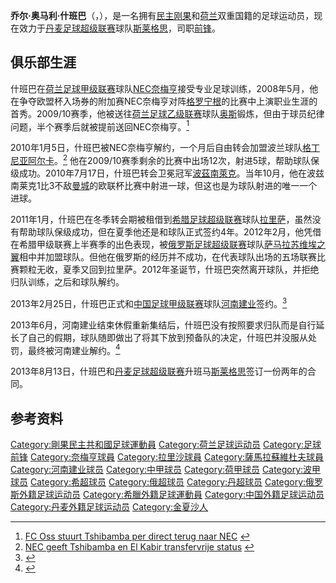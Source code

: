 {{Infobox football biography
|           name = 乔尔·什班巴<br>Joël Tshibamba
|          image = [[File:JoelTshibamba.jpg|200px]]
|       fullname = Joël Omari Tshibamba
|     birth_date = {{birth date and age|1988|9|22|df=y}}
|    birth_place = {{flag|Zaire}}[[金沙萨|金沙萨]]<br>（擁有{{COD}}<br>{{NLD}}雙重國籍）
|         height = {{height|m=1.88}}
|       position = [[前锋_(足球)|前锋]]
|    currentclub = [[FC_Vestsjælland|斯莱格思]]
|     clubnumber = 
|    youthyears1 =           |youthclubs1 = sc St. Hubert
|    youthyears2 =           |youthclubs2 = Blauw-Wit
|    youthyears3 =           |youthclubs3 = Quick 1888
|    youthyears4 =           |youthclubs4 = [[NEC奈梅亨|NEC奈梅亨]]
|         years1 = 2008–2010 |clubs1 = [[NEC奈梅亨|NEC奈梅亨]]                              |caps1 = 10 |goals1 = 3
|         years2 = 2009      |clubs2 = → [[奥斯足球俱乐部|奥斯]] (租借)                     |caps2 = 14 |goals2 = 5
|         years3 = 2010      |clubs3 = [[格丁尼亚阿尔卡足球俱乐部|格丁尼亚阿尔卡]]           |caps3 = 12 |goals3 = 5
|         years4 = 2010–2011     |clubs4 = [[波茲南萊克足球俱樂部|波茲南萊克]]               |caps4 = 11 |goals4 = 0
|         years5 = 2011–2013     |clubs5 = → [[拉里萨足球俱乐部|拉里萨]] (租借)               |caps5 = 12 |goals5 = 3
|         years6 = 2011–2013     |clubs6 = [[拉里萨足球俱乐部|拉里萨]]                        |caps6 = 23 |goals6 = 11
|         years7 = 2012     |clubs7 = → [[萨马拉苏维埃之翼足球俱乐部|萨马拉苏维埃之翼]] (租借)     |caps7 = 5 |goals7 = 0
|         years8 = 2013     |clubs8 = [[河南建业足球俱乐部|河南建业]] |caps8 = 11 |goals8 = 4
|         years9 = 2013–     |clubs9 = [[FC_Vestsjælland|斯莱格思]] |caps9 = 0 |goals9 = 0
| medaltemplates =
|       pcupdate = 2013年8月20日
|       ntupdate = 
}}
'''乔尔·奥马利·什班巴'''（{{lang|fr|'''Joël Omari Tshibamba'''}}，{{bd|1988年|9月22日|catIdx=Tshibamba, Joel Omari}}），是一名拥有[[民主刚果|民主刚果]]和[[荷兰|荷兰]]双重国籍的足球运动员，现在效力于[[丹麦足球超级联赛|丹麦足球超级联赛]]球队[[FC_Vestsjælland|斯莱格思]]，司职[[前锋_(足球)|前锋]]。

==俱乐部生涯==
什班巴在[[荷兰足球甲级联赛|荷兰足球甲级联赛]]球队[[NEC奈梅亨|NEC奈梅亨]]接受专业足球训练，2008年5月，他在争夺欧盟杯入场券的附加赛NEC奈梅亨对阵[[格罗宁根足球俱乐部|格罗宁根]]的比赛中上演职业生涯的首秀。2009/10赛季，他被送往[[荷兰足球乙级联赛|荷兰足球乙级联赛]]球队[[奥斯足球俱乐部|奥斯]]锻炼，但由于球员纪律问题，半个赛季后就被提前送回NEC奈梅亨。<ref>[https://web.archive.org/web/20091202235020/http://www.vi.nl/Nieuws-item-TS1/173194/FC-Oss-stuurt-Tshibamba-per-direct-terug-naar-NEC.htm FC Oss stuurt Tshibamba per direct terug naar NEC] {{nl icon}}</ref> 

2010年1月5日，什班巴被NEC奈梅亨解约，一个月后自由转会加盟波兰球队[[格丁尼亚阿尔卡足球俱乐部|格丁尼亚阿尔卡]]。<ref>[http://www.voetbalzone.nl/doc.asp?uid=94051 NEC geeft Tshibamba en El Kabir transfervrije status] {{Wayback|url=http://www.voetbalzone.nl/doc.asp?uid=94051 |date=20210917181336 }} {{nl icon}}</ref> 他在2009/10赛季剩余的比赛中出场12次，射进5球，帮助球队保级成功。2010年7月17日，什班巴转会卫冕冠军[[波茲南萊克足球俱樂部|波茲南萊克]]。当年10月，他在波兹南莱克1比3不敌[[曼彻斯特城足球俱乐部|曼城]]的欧联杯比赛中射进一球，但这也是为球队射进的唯一一个进球。

2011年1月，什班巴在冬季转会期被租借到[[希腊足球超级联赛|希腊足球超级联赛]]球队[[拉里萨足球俱乐部|拉里萨]]，虽然没有帮助球队保级成功，但在夏季他还是和球队正式签约4年。2012年2月，他凭借在希腊甲级联赛上半赛季的出色表现，被[[俄罗斯足球超级联赛|俄罗斯足球超级联赛]]球队[[萨马拉苏维埃之翼足球俱乐部|萨马拉苏维埃之翼]]相中并加盟球队。但他在俄罗斯的经历并不成功，在代表球队出场的五场联赛比赛颗粒无收，夏季又回到拉里萨。2012年圣诞节，什班巴突然离开球队，并拒绝归队训练，之后和球队解约。

2013年2月25日，什班巴正式和[[中国足球甲级联赛|中国足球甲级联赛]]球队[[河南建业足球俱乐部|河南建业]]签约。<ref>{{Cite web |url=http://sports.163.com/13/0225/18/8OJ2LD4P00051C8L.html |title=建业宣布签约民主刚果国脚 曾战欧联杯破曼城门 |access-date=2013-04-12 |archive-date=2019-09-13 |archive-url=https://web.archive.org/web/20190913124159/http://sports.163.com/13/0225/18/8OJ2LD4P00051C8L.html }}</ref>

2013年6月，河南建业结束休假重新集结后，什班巴没有按照要求归队而是自行延长了自己的假期，球队随即做出了将其下放到预备队的决定，什班巴并没服从处罚，最终被河南建业解约。<ref>{{Cite web |url=http://sports.sohu.com/20130627/n380114378.shtml |title=建业签下前德国U21主力前锋 齐邦巴违纪遭解约 |access-date=2013-08-21 |archive-date=2019-09-10 |archive-url=https://web.archive.org/web/20190910192443/http://sports.sohu.com/20130627/n380114378.shtml }}</ref>

2013年8月13日，什班巴和[[丹麦足球超级联赛|丹麦足球超级联赛]]升班马[[FC_Vestsjælland|斯莱格思]]签订一份两年的合同。

==参考资料==
{{reflist}}

{{2013年中甲分类名单河南}}

{{DEFAULTSORT:Tshibamba, Joel Omari}}
[[Category:剛果民主共和國足球運動員|Category:剛果民主共和國足球運動員]]
[[Category:荷兰足球运动员|Category:荷兰足球运动员]]
[[Category:足球前锋|Category:足球前锋]]
[[Category:奈梅亨球員|Category:奈梅亨球員]]
[[Category:拉里沙球員|Category:拉里沙球員]]
[[Category:薩馬拉蘇維杜夫球員|Category:薩馬拉蘇維杜夫球員]]
[[Category:河南建业球员|Category:河南建业球员]]
[[Category:中甲球员|Category:中甲球员]]
[[Category:荷甲球员|Category:荷甲球员]]
[[Category:波甲球员|Category:波甲球员]]
[[Category:希超球员|Category:希超球员]]
[[Category:俄超球员|Category:俄超球员]]
[[Category:丹超球员|Category:丹超球员]]
[[Category:俄罗斯外籍足球运动员|Category:俄罗斯外籍足球运动员]]
[[Category:希臘外籍足球運動員|Category:希臘外籍足球運動員]]
[[Category:中国外籍足球运动员|Category:中国外籍足球运动员]]
[[Category:丹麦外籍足球运动员|Category:丹麦外籍足球运动员]]
[[Category:金夏沙人|Category:金夏沙人]]